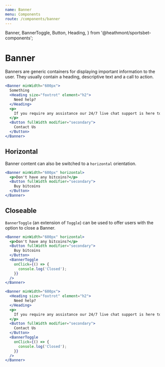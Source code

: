 ```yaml
---
name: Banner
menu: Components
route: /components/banner
---
```


  Banner,
  BannerToggle,
  Button,
  Heading,
} from '@heathmont/sportsbet-components';

# Banner

Banners are generic containers for displaying important information to the user. They usually contain a heading, descriptive text and a call to action.

```jsx react-live
<Banner minWidth="600px">
  Something
  <Heading size="foxtrot" element="h2">
    Need help?
  </Heading>
  <p>
    If you require any assistance our 24/7 live chat support is here to help
  </p>
  <Button fullWidth modifier="secondary">
    Contact Us
  </Button>
</Banner>
```

## Horizontal

Banner content can also be switched to a `horizontal` orientation.

```jsx react-live
<Banner minWidth="600px" horizontal>
  <p>Don't have any bitcoins?</p>
  <Button fullWidth modifier="secondary">
    Buy bitcoins
  </Button>
</Banner>
```

## Closeable

`BannerToggle` (an extension of `Toggle`) can be used to offer users with the option to close a Banner.

```jsx react-live
<Banner minWidth="600px" horizontal>
  <p>Don't have any bitcoins?</p>
  <Button fullWidth modifier="secondary">
    Buy bitcoins
  </Button>
  <BannerToggle
    onClick={() => {
      console.log('Closed');
    }}
  />
</Banner>
```

```jsx react-live
<Banner minWidth="600px">
  <Heading size="foxtrot" element="h2">
    Need help?
  </Heading>
  <p>
    If you require any assistance our 24/7 live chat support is here to help
  </p>
  <Button fullWidth modifier="secondary">
    Contact Us
  </Button>
  <BannerToggle
    onClick={() => {
      console.log('Closed');
    }}
  />
</Banner>
```
